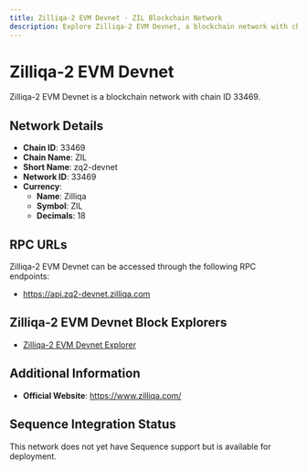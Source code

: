 ```yaml
--- 
title: Zilliqa-2 EVM Devnet - ZIL Blockchain Network
description: Explore Zilliqa-2 EVM Devnet, a blockchain network with chain ID 33469. Learn about its native currency, Zilliqa, and how to interact with the network.
---
```


# Zilliqa-2 EVM Devnet

Zilliqa-2 EVM Devnet is a blockchain network with chain ID 33469.

## Network Details

- **Chain ID**: 33469
- **Chain Name**: ZIL
- **Short Name**: zq2-devnet
- **Network ID**: 33469
- **Currency**: 
  - **Name**: Zilliqa
  - **Symbol**: ZIL
  - **Decimals**: 18

## RPC URLs

Zilliqa-2 EVM Devnet can be accessed through the following RPC endpoints:

- https://api.zq2-devnet.zilliqa.com

## Zilliqa-2 EVM Devnet Block Explorers

- [Zilliqa-2 EVM Devnet Explorer](https://explorer.zq2-devnet.zilliqa.com)

## Additional Information

- **Official Website**: https://www.zilliqa.com/

## Sequence Integration Status

This network does not yet have Sequence support but is available for deployment.
